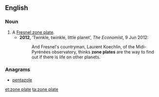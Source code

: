==English==
{{wikipedia}}
===Noun===
{{en-noun|head=[[zone]] [[plate]]}}

# A [[Fresnel zone plate]].
#*'''2012''', ‘Twinkle, twinkle, little planet’, ''The Economist'', 9 Jun 2012:
#*:And Fresnel's countryman, Laurent Koechlin, of the Midi-Pyrénées observatory, thinks '''zone plates''' are the way to find out if there is life on other planets.

===Anagrams===
* [[pentazole#English|pentazole]]

[[et:zone plate]]
[[ta:zone plate]]